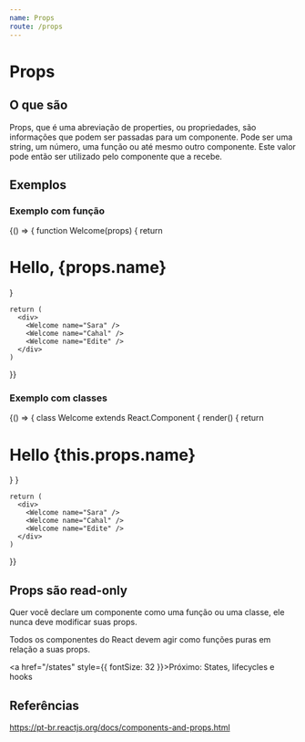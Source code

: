 ```yaml
---
name: Props
route: /props
---
```



# Props

## O que são

Props, que é uma abreviação de properties, ou propriedades, são informações que podem ser passadas para um componente. Pode ser uma string, um número, uma função ou até mesmo outro componente. Este valor pode então ser utilizado pelo componente que a recebe.

## Exemplos

### Exemplo com função

<Playground>
  {() => {
    function Welcome(props) {
      return <h1>Hello, {props.name}</h1>
    }

    return (
      <div>
        <Welcome name="Sara" />
        <Welcome name="Cahal" />
        <Welcome name="Edite" />
      </div>
    )
  }}
</Playground>


### Exemplo com classes

<Playground>
  {() => {
    class Welcome extends React.Component {
      render() {
        return <h1>Hello {this.props.name}</h1>
      }
    }

    return (
      <div>
        <Welcome name="Sara" />
        <Welcome name="Cahal" />
        <Welcome name="Edite" />
      </div>
    )
  }}
</Playground>

## Props são read-only

Quer você declare um componente como uma função ou uma classe, ele nunca deve modificar suas props.

Todos os componentes do React devem agir como funções puras em relação a suas props.

<a href="/states" style={{ fontSize: 32 }}>Próximo: States, lifecycles e hooks</a>

## Referências

https://pt-br.reactjs.org/docs/components-and-props.html
